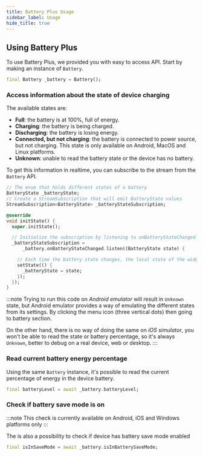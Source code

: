 ```yaml
---
title: Battery Plus Usage
sidebar_label: Usage
hide_title: true
---
```


## Using Battery Plus

To use Battery Plus, we provided you with easy to access API. Start by making an instance of `Battery`.

```dart
final Battery _battery = Battery();
```

### Access information about the state of device charging

The available states are:
- **Full**: the battery is at 100%, full of energy.
- **Charging**: the battery is being charged.
- **Discharging**: the battery is losing energy.
- **Connected, but not charging**: the battery is connected to power source, but not charging. This state is only available on Android, MacOS and Linux platforms.
- **Unknown**: unable to read the battery state or the device has no battery.

To get this information in realtime, you can subscribe to the stream from the `Battery` API.

```dart
// The enum that holds different states of a battery
BatteryState _batteryState;
// Create a StreamSubscription that will emit BatteryState values
StreamSubscription<BatteryState> _batteryStateSubscription;

@override
void initState() {
  super.initState();

  // Initialize the subscription by listening to onBatteryStateChanged Stream
  _batteryStateSubscription =
      _battery.onBatteryStateChanged.listen((BatteryState state) {

    // Each time the battery state changes, the local state of the widget is updated
    setState(() {
      _batteryState = state;
    });
  });
}
```

:::note
Trying to run this code on *Android emulator* will result in `Unknown` state, but Android emulator provides a way of emulating the different states from its settings. By clicking the menu icon (three vertical dots) then going to battery section.

On the other hand, there is no way of doing the same on *iOS simulator*, you won't be able to read the state or battery percentage, so it's always `Unknown`, better to debug on a real device, web or desktop.
:::

### Read current battery energy percentage

Using the same `Battery` instance, it's possible to read the current percentage of energy in the device battery.

```dart
final batteryLevel = await _battery.batteryLevel;
```

### Check if battery save mode is on

:::note
This check is currently available on Android, iOS and Windows platforms only
:::

The is also a possibility to check if device has battery save mode enabled

```dart
final isInSaveMode = await _battery.isInBatterySaveMode;
```
